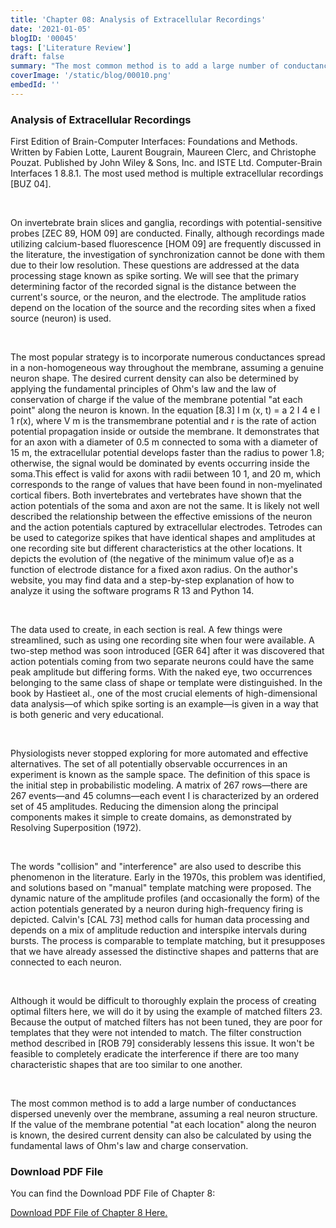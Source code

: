 ```yaml
---
title: 'Chapter 08: Analysis of Extracellular Recordings'
date: '2021-01-05'
blogID: '00045'
tags: ['Literature Review']
draft: false
summary: "The most common method is to add a large number of conductances dispersed unevenly over the membrane, assuming a real neuron structure. If the value of the membrane potential 'at each location' along the neuron is known, the desired current density can also be calculated by using the fundamental laws of Ohm's law and charge conservation."
coverImage: '/static/blog/00010.png'
embedId: ''
---
```


<TOCInline toc={props.toc} exclude="Overview" toHeading={3} />

### Analysis of Extracellular Recordings

First Edition of Brain-Computer Interfaces: Foundations and Methods. Written by Fabien Lotte, Laurent Bougrain, Maureen Clerc, and Christophe Pouzat. Published by John Wiley & Sons, Inc. and ISTE Ltd. Computer-Brain Interfaces 1 8.8.1. The most used method is multiple extracellular recordings [BUZ 04].

<br />

On invertebrate brain slices and ganglia, recordings with potential-sensitive probes [ZEC 89, HOM 09] are conducted. Finally, although recordings made utilizing calcium-based fluorescence [HOM 09] are frequently discussed in the literature, the investigation of synchronization cannot be done with them due to their low resolution. These questions are addressed at the data processing stage known as spike sorting. We will see that the primary determining factor of the recorded signal is the distance between the current's source, or the neuron, and the electrode. The amplitude ratios depend on the location of the source and the recording sites when a fixed source (neuron) is used.

<br />

The most popular strategy is to incorporate numerous conductances spread in a non-homogeneous way throughout the membrane, assuming a genuine neuron shape. The desired current density can also be determined by applying the fundamental principles of Ohm's law and the law of conservation of charge if the value of the membrane potential "at each point" along the neuron is known. In the equation [8.3] I m (x, t) = a 2 I 4 e l 1 r(x), where V m is the transmembrane potential and r is the rate of action potential propagation inside or outside the membrane. It demonstrates that for an axon with a diameter of 0.5 m connected to soma with a diameter of 15 m, the extracellular potential develops faster than the radius to power 1.8; otherwise, the signal would be dominated by events occurring inside the soma.This effect is valid for axons with radii between 10 1, and 20 m, which corresponds to the range of values that have been found in non-myelinated cortical fibers. Both invertebrates and vertebrates have shown that the action potentials of the soma and axon are not the same. It is likely not well described the relationship between the effective emissions of the neuron and the action potentials captured by extracellular electrodes. Tetrodes can be used to categorize spikes that have identical shapes and amplitudes at one recording site but different characteristics at the other locations. It depicts the evolution of (the negative of the minimum value of)e as a function of electrode distance for a fixed axon radius. On the author's website, you may find data and a step-by-step explanation of how to analyze it using the software programs R 13 and Python 14.

<br />

The data used to create, in each section is real. A few things were streamlined, such as using one recording site when four were available. A two-step method was soon introduced [GER 64] after it was discovered that action potentials coming from two separate neurons could have the same peak amplitude but differing forms. With the naked eye, two occurrences belonging to the same class of shape or template were distinguished. In the book by Hastieet al., one of the most crucial elements of high-dimensional data analysis—of which spike sorting is an example—is given in a way that is both generic and very educational.

<br />

Physiologists never stopped exploring for more automated and effective alternatives. The set of all potentially observable occurrences in an experiment is known as the sample space. The definition of this space is the initial step in probabilistic modeling. A matrix of 267 rows—there are 267 events—and 45 columns—each event I is characterized by an ordered set of 45 amplitudes. Reducing the dimension along the principal components makes it simple to create domains, as demonstrated by Resolving Superposition (1972).

<br />

The words "collision" and "interference" are also used to describe this phenomenon in the literature. Early in the 1970s, this problem was identified, and solutions based on "manual" template matching were proposed. The dynamic nature of the amplitude profiles (and occasionally the form) of the action potentials generated by a neuron during high-frequency firing is depicted. Calvin's [CAL 73] method calls for human data processing and depends on a mix of amplitude reduction and interspike intervals during bursts. The process is comparable to template matching, but it presupposes that we have already assessed the distinctive shapes and patterns that are connected to each neuron.

<br />

Although it would be difficult to thoroughly explain the process of creating optimal filters here, we will do it by using the example of matched filters 23. Because the output of matched filters has not been tuned, they are poor for templates that they were not intended to match. The filter construction method described in [ROB 79] considerably lessens this issue. It won't be feasible to completely eradicate the interference if there are too many characteristic shapes that are too similar to one another.

<br />

The most common method is to add a large number of conductances dispersed unevenly over the membrane, assuming a real neuron structure. If the value of the membrane potential "at each location" along the neuron is known, the desired current density can also be calculated by using the fundamental laws of Ohm's law and charge conservation.

### Download PDF File

You can find the Download PDF File of Chapter 8:

<a href="/static/blog/00045_1.pdf" download>
  Download PDF File of Chapter 8 Here.
</a>

